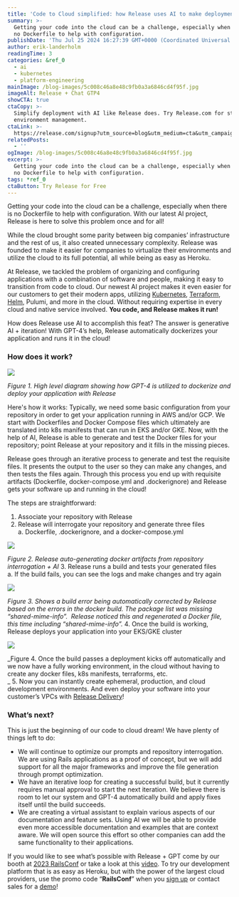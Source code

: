 ```yaml
---
title: 'Code to Cloud simplified: how Release uses AI to make deployment easier  '
summary: >-
  Getting your code into the cloud can be a challenge, especially when there is
  no Dockerfile to help with configuration.
publishDate: 'Thu Jul 25 2024 16:27:39 GMT+0000 (Coordinated Universal Time)'
author: erik-landerholm
readingTime: 3
categories: &ref_0
  - ai
  - kubernetes
  - platform-engineering
mainImage: /blog-images/5c008c46a8e48c9fb0a3a6846cd4f95f.jpg
imageAlt: Release + Chat GTP4
showCTA: true
ctaCopy: >-
  Simplify deployment with AI like Release does. Try Release.com for streamlined
  environment management.
ctaLink: >-
  https://release.com/signup?utm_source=blog&utm_medium=cta&utm_campaign=blog-cta&utm_content=code-to-cloud-simplified-how-release-uses-ai-to-make-deployment-easier
relatedPosts:
  - ''
ogImage: /blog-images/5c008c46a8e48c9fb0a3a6846cd4f95f.jpg
excerpt: >-
  Getting your code into the cloud can be a challenge, especially when there is
  no Dockerfile to help with configuration.
tags: *ref_0
ctaButton: Try Release for Free
---
```


Getting your code into the cloud can be a challenge, especially when there is no Dockerfile to help with configuration. With our latest AI project, Release is here to solve this problem once and for all!

While the cloud brought some parity between big companies’ infrastructure and the rest of us, it also created unnecessary complexity. Release was founded to make it easier for companies to virtualize their environments and utilize the cloud to its full potential, all while being as easy as Heroku.

At Release, we tackled the problem of organizing and configuring applications with a combination of software and people, making it easy to transition from code to cloud. Our newest AI project makes it even easier for our customers to get their modern apps, utilizing [Kubernetes](https://docs.release.com/guides-and-examples/advanced-guides/kubernetes), [Terraform](https://docs.release.com/guides-and-examples/advanced-guides/infrastructure/terraform), [Helm](https://docs.release.com/reference-documentation/helm), Pulumi, and more in the cloud. Without requiring expertise in every cloud and native service involved. **You code, and Release makes it run!**

How does Release use AI to accomplish this feat? The answer is generative AI + iteration! With GPT-4’s help, Release automatically dockerizes your application and runs it in the cloud!

### How does it work?  

![](/blog-images/bd169793166fe036ccc12c00466eea9f.png)

_Figure 1. High level diagram showing how GPT-4 is utilized to dockerize and deploy your application with Release_

Here's how it works: Typically, we need some basic configuration from your repository in order to get your application running in AWS and/or GCP. We start with Dockerfiles and Docker Compose files which ultimately are translated into k8s manifests that can run in EKS and/or GKE. Now, with the help of AI, Release is able to generate and test the Docker files for your repository; point Release at your repository and it fills in the missing pieces. 

Release goes through an iterative process to generate and test the requisite files. It presents the output to the user so they can make any changes, and then tests the files again. Through this process you end up with requisite artifacts (Dockerfile, docker-compose.yml and .dockerignore) and Release gets your software up and running in the cloud!

The steps are straightforward: 
1.  Associate your repository with Release
2.  Release will interrogate your repository and generate three files  
    a. Dockerfile, .dockerignore, and a docker-compose.yml

![](/blog-images/f67a743a9e94b2e4070d98404bb48170.gif)

_Figure 2. Release auto-generating docker artifacts from repository interrogation + AI_
3.  Release runs a build and tests your generated files  
    a. If the build fails, you can see the logs and make changes and try again

![](/blog-images/8beb1b9c4a3d8400e0183395466b3107.gif)

_Figure 3. Shows a build error being automatically corrected by Release based on the errors in the docker build. The package list was missing “shared-mime-info”.  Release noticed this and regenerated a Docker file, this time including “shared-mime-info”._
4.  Once the build is working, Release deploys your application into your EKS/GKE cluster

![](/blog-images/7a61ac7e9f28cc3aa8848e995c7e041c.png)

_Figure 4. Once the build passes a deployment kicks off automatically and we now have a fully working environment, in the cloud without having to create any docker files, k8s manifests, terraforms, etc.  
_
5.  Now you can instantly create ephemeral, production, and cloud development environments. And even deploy your software into your customer’s VPCs with [Release Delivery](https://release.com/blog/release-delivery-helps-saas-companies-meet-the-needs-of-their-enterprise-customers)! 

### What’s next?

This is just the beginning of our code to cloud dream! We have plenty of things left to do:
*   We will continue to optimize our prompts and repository interrogation. We are using Rails applications as a proof of concept, but we will add support for all the major frameworks and improve the file generation through prompt optimization. 
*   We have an iterative loop for creating a successful build, but it currently requires manual approval to start the next iteration. We believe there is room to let our system and GPT-4 automatically build and apply fixes itself until the build succeeds.  
*   We are creating a virtual assistant to explain various aspects of our documentation and feature sets. Using AI we will be able to provide even more accessible documentation and examples that are context aware. We will open source this effort so other companies can add the same functionality to their applications.

If you would like to see what’s possible with Release + GPT come by our booth at [2023 RailsConf](https://railsconf.org/) or take a look at this [video](https://vimeo.com/819902308). To try our development platform that is as easy as Heroku, but with the power of the largest cloud providers, use the promo code “**RailsConf**” when you [sign up](https://release.com/get-started) or contact sales for a [demo](https://release.com/book-a-demo)!
